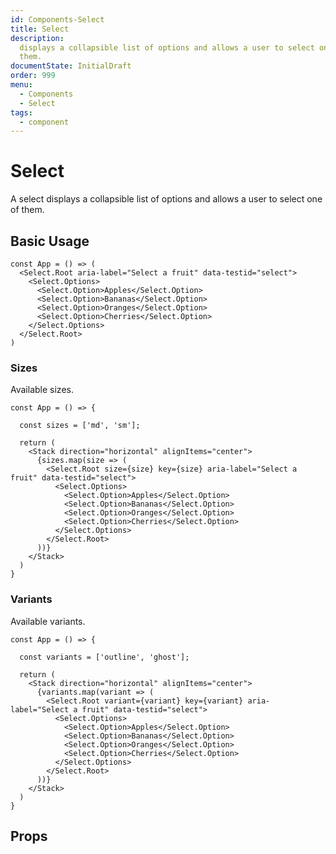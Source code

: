 ```yaml
---
id: Components-Select
title: Select
description:
  displays a collapsible list of options and allows a user to select one of
  them.
documentState: InitialDraft
order: 999
menu:
  - Components
  - Select
tags:
  - component
---
```


# Select

A select displays a collapsible list of options and allows a user to select one
of them.

## Basic Usage

```jsx-live
const App = () => (
  <Select.Root aria-label="Select a fruit" data-testid="select">
    <Select.Options>
      <Select.Option>Apples</Select.Option>
      <Select.Option>Bananas</Select.Option>
      <Select.Option>Oranges</Select.Option>
      <Select.Option>Cherries</Select.Option>
    </Select.Options>
  </Select.Root>
)
```

### Sizes

Available sizes.

```jsx-live
const App = () => {

  const sizes = ['md', 'sm'];

  return (
    <Stack direction="horizontal" alignItems="center">
      {sizes.map(size => (
        <Select.Root size={size} key={size} aria-label="Select a fruit" data-testid="select">
          <Select.Options>
            <Select.Option>Apples</Select.Option>
            <Select.Option>Bananas</Select.Option>
            <Select.Option>Oranges</Select.Option>
            <Select.Option>Cherries</Select.Option>
          </Select.Options>
        </Select.Root>
      ))}
    </Stack>
  )
}
```

### Variants

Available variants.

```jsx-live
const App = () => {

  const variants = ['outline', 'ghost'];

  return (
    <Stack direction="horizontal" alignItems="center">
      {variants.map(variant => (
        <Select.Root variant={variant} key={variant} aria-label="Select a fruit" data-testid="select">
          <Select.Options>
            <Select.Option>Apples</Select.Option>
            <Select.Option>Bananas</Select.Option>
            <Select.Option>Oranges</Select.Option>
            <Select.Option>Cherries</Select.Option>
          </Select.Options>
        </Select.Root>
      ))}
    </Stack>
  )
}
```

## Props

<PropTables
  root="Select"
  ids="SelectRoot, SelectOptions, SelectOptionGroup, SelectOption"
/>

